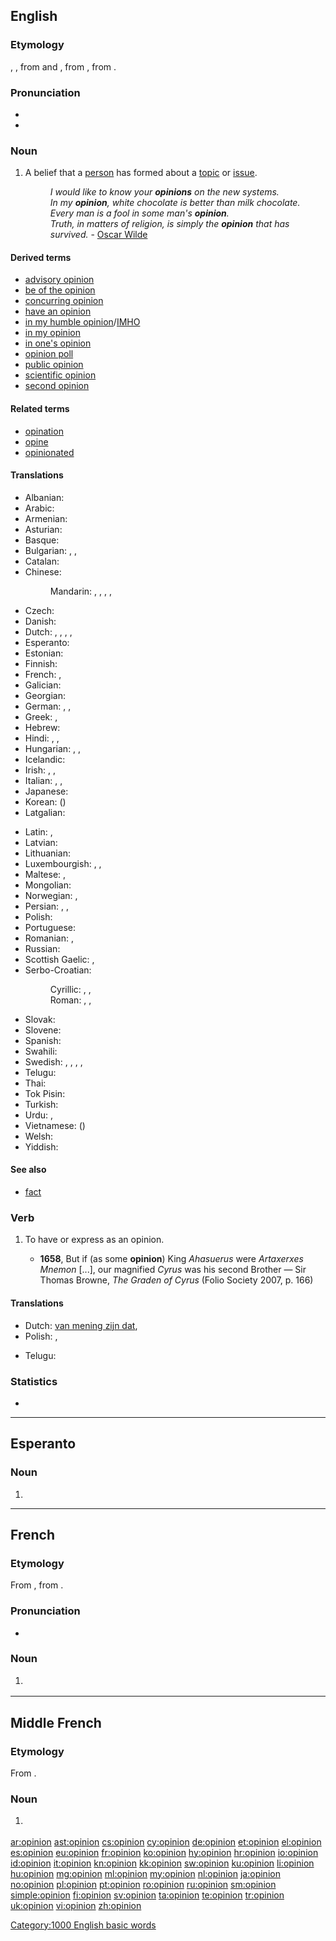 {{also|opinión}}
==English==

===Etymology===
{{etyl|enm}} {{term|opinion|lang=enm}}, {{term|opinioun|lang=enm}}, from {{etyl|xno}} and {{etyl|frm}} {{term|opinion|lang=frm}}<!--note, have to specify a language here to avoid a self-link-->, from {{etyl|la}} {{term|opinio|lang=la}}, from {{term|opinor||to opine|lang=la}}.

===Pronunciation===
* {{IPA|/əˈpɪnjən/}}
* {{audio|en-us-opinion.ogg|Audio (US)}}

===Noun===
{{en-noun}}

# A belief that a [[person]] has formed about a [[topic]] or [[issue]].
#: ''I would like to know your '''opinions''' on the new systems.''
#: ''In my '''opinion''', white chocolate is better than milk chocolate.''
#: ''Every man is a fool in some man's '''opinion'''.''
#: ''Truth, in matters of religion, is simply the '''opinion''' that has survived.'' - [[w:Oscar Wilde|Oscar Wilde]]

====Derived terms====
* [[advisory opinion]]
* [[be of the opinion]]
* [[concurring opinion]]
* [[have an opinion]]
* [[in my humble opinion]]/[[IMHO]]
* [[in my opinion]]
* [[in one's opinion]]
* [[opinion poll]]
* [[public opinion]]
* [[scientific opinion]]
* [[second opinion]]

====Related terms====
* [[opination]]
* [[opine]]
* [[opinionated]]

====Translations====
{{trans-top|thought a person has formed about a topic}}
* Albanian: {{t-|sq|mendim}}
* Arabic: {{t-|ar|رأي|m|tr=raa'i}}
* Armenian: {{t-|hy|կարծիք|tr=karçik'}}
* Asturian: {{t+|ast|opinión|f}}
* Basque: {{t-|eu|iritzi}}
* Bulgarian: {{t+|bg|мнение|n|tr=mnenie}}, {{t+|bg|възглед|m|tr=vǎzgled}}, {{t+|bg|схващане|n|tr=sxvaštane}}
* Catalan: {{t-|ca|opinió|f}}
* Chinese:
*: Mandarin: {{t-|cmn|意見|sc=Hani}}, {{t-|cmn|意见|tr=yìjiàn|sc=Hani}}, {{t-|cmn|看法|tr=kànfǎ|sc=Hani}}, {{t-|cmn|見解|sc=Hani}}, {{t-|cmn|见解|tr=jiànjiě|sc=Hani}}
* Czech: {{t+|cs|názor|m}}
* Danish: {{t-|da|opinion}}
* Dutch: {{t+|nl|mening|f}}, {{t+|nl|opinie|f}}, {{t+|nl|visie|f}}, {{t+|nl|zienswijze|f}}, {{t+|nl|gedachte|f}}
* Esperanto: {{t-|eo|opinio}}
* Estonian: {{t-|et|arvamus}}
* Finnish: {{t+|fi|mielipide}}
* French: {{t+|fr|avis|m}}, {{t+|fr|opinion|f}}
* Galician: {{t-|gl|opinión|f}}
* Georgian: {{t+|ka|აზრი|tr=azri|sc=Geor}}
* German: {{t+|de|Meinung|f}}, {{t+|de|Ansicht|f}}, {{t+|de|Anschauung|f}}
* Greek: {{t+|el|γνώμη|f}}, {{t+|el|άποψη|f}}
* Hebrew: {{t-|he|דיעה|f}}
* Hindi: {{t-|hi|विचार|m|tr=vicār}}, {{t-|hi|राय|f|tr=rāy}}, {{t-|hi|ख़याल|m|tr=xayāl|sc=Deva}}
* Hungarian: {{t+|hu|vélemény}}, {{t+|hu|nézet}}, {{t+|hu|szakvélemény}}
* Icelandic: {{t-|is|álit}}
* Irish: {{t+|ga|tuairim}}, {{t-|ga|meas|m}}, {{t+|ga|barúil|f}}
* Italian: {{t+|it|opinione|f}}, {{t+|it|concetto|m}}, {{t+|it|parere}}
* Japanese: {{t+|ja|意見|tr=いけん, iken}}
* Korean: {{t+|ko|의견|tr=uigyeon|sc=Hang}} ({{t+|ko|意見|sc=Hani}})
* Latgalian: {{tø|ltg|redzīņs|m}}
{{trans-mid}}
* Latin: {{t-|la|opinio|f}}, {{t-|la|iudicium|n}}
* Latvian: {{t-|lv|doma|f}}
* Lithuanian: {{t+|lt|nuomonė|f}}
* Luxembourgish: {{t+|lb|Meenung|f}}, {{t-|lb|Avis|m}}, {{t-|lb|Usiicht|f}}
* Maltese: {{t-|mt|fehma|f}}, {{t-|mt|opinjoni|f}}
* Mongolian: {{t-|mn|санал|tr=sanal}}
* Norwegian: {{t+|no|mening}}, {{t-|no|synspunkt|n}}
* Persian: {{t+|fa|نظر|tr=nazar}}, {{t+|fa|عقیده|tr=aqide}}, {{t+|fa|رأی|tr=rā’i}}
* Polish: {{t+|pl|opinia|f}}
* Portuguese: {{t+|pt|opinião|f}}
* Romanian: {{t-|ro|părere|f}}, {{t-|ro|opinie|f}}
* Russian: {{t+|ru|мнение|n|tr=mnénije}}
* Scottish Gaelic: {{t-|gd|barail|f}}, {{t-|gd|beachd|m}}
* Serbo-Croatian:
*: Cyrillic: {{t-|sh|мишљење|n|sc=Cyrl}}, {{t-|sh|мнење|n|sc=Cyrl}}, {{t-|sh|назор|m|sc=Cyrl}}
*: Roman: {{t-|sh|mišljenje|n}}, {{t-|sh|mnenje|n}}, {{t-|sh|nazor|m}}
* Slovak: {{t-|sk|názor|m}}
* Slovene: {{t-|sl|mnenje|n}}
* Spanish: {{t+|es|opinión|f}}
* Swahili: {{t+|sw|oni}}
* Swedish: {{t+|sv|mening|c}}, {{t+|sv|uppfattning|c}}, {{t+|sv|omdöme|n}}, {{t+|sv|tycke|n}}, {{t+|sv|åsikt|c}}
* Telugu: {{t-|te|అభిప్రయము|tr=abhiprayamu|sc=Telu}}
* Thai: {{t-|th|ความเห็น|tr=kwaam hĕn}}
* Tok Pisin: {{t-|tpi|tingting}}
* Turkish: {{t+|tr|görüş}}
* Urdu: {{t-|ur|رائے|f|tr=rāy}}, {{t-|ur|خیال|m|tr=xayāl|sc=ur-Arab}}
* Vietnamese: {{t+|vi|ý kiến}} ({{t-|vi|意見|sc=Hani}})
* Welsh: {{t+|cy|barn}}
* Yiddish: {{t-|yi|מיינונג|f|tr=meynung}}
{{trans-bottom}}

====See also====
* [[fact]]

===Verb===
{{en-verb}}

# {{transitive|archaic}} To have or express as an opinion.
#* '''1658''', But if (as some '''opinion''') King ''Ahasuerus'' were ''Artaxerxes Mnemon'' [...], our magnified ''Cyrus'' was his second Brother — Sir Thomas Browne, ''The Graden of Cyrus'' (Folio Society 2007, p. 166)

====Translations====
{{trans-top|have or express as an opinion}}
* Dutch: [[van mening zijn dat]], {{t-|nl|opiniëren}}
* Polish: {{t-|pl|opiniować}}, {{t-|pl|wydawać opinię}}
{{trans-mid}}
* Telugu: {{t-|te|ఆభిప్రాయపడుట|tr=abhiprayapaduta|sc=Telu}}
{{trans-bottom}}

===Statistics===
* {{rank|wind|drew|strength|596|opinion|according|walked|office}}

[[Category:1000 English basic words]]

----

==Esperanto==

===Noun===
{{head|eo|noun form|g=s}}

# {{eo-form of|opini|on}}

----

==French==

===Etymology===
From {{etyl|frm|fr}} {{term|opinion|lang=frm}}, from {{etyl|la|fr}} {{term|opinio|opīniō|lang=la}}.

===Pronunciation===
* {{audio|Fr-opinion.ogg|Audio}}

===Noun===
{{fr-noun|f}}

# {{l|en|opinion}} {{gloss|thought, estimation}}

----

==Middle French==

===Etymology===
From {{etyl|la|frm}} {{term|opinio|opīniō|lang=la}}.

===Noun===
{{frm-noun|f}}

# {{l|en|opinion}} {{gloss|thought, estimation}}

[[ar:opinion]]
[[ast:opinion]]
[[cs:opinion]]
[[cy:opinion]]
[[de:opinion]]
[[et:opinion]]
[[el:opinion]]
[[es:opinion]]
[[eu:opinion]]
[[fr:opinion]]
[[ko:opinion]]
[[hy:opinion]]
[[hr:opinion]]
[[io:opinion]]
[[id:opinion]]
[[it:opinion]]
[[kn:opinion]]
[[kk:opinion]]
[[sw:opinion]]
[[ku:opinion]]
[[li:opinion]]
[[hu:opinion]]
[[mg:opinion]]
[[ml:opinion]]
[[my:opinion]]
[[nl:opinion]]
[[ja:opinion]]
[[no:opinion]]
[[pl:opinion]]
[[pt:opinion]]
[[ro:opinion]]
[[ru:opinion]]
[[sm:opinion]]
[[simple:opinion]]
[[fi:opinion]]
[[sv:opinion]]
[[ta:opinion]]
[[te:opinion]]
[[tr:opinion]]
[[uk:opinion]]
[[vi:opinion]]
[[zh:opinion]]